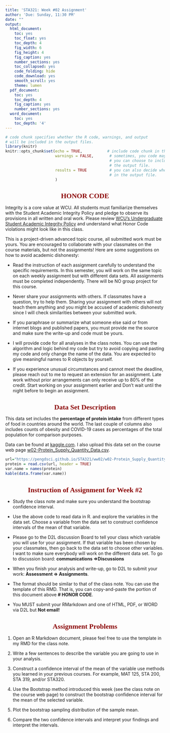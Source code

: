 ---
title: 'STA321: Week #02 Assignment'
author: 'Due: Sunday, 11:30 PM'
date: ""
output:
  html_document:
    toc: yes
    toc_float: yes
    toc_depth: 4
    fig_width: 6
    fig_height: 4
    fig_caption: yes
    number_sections: yes
    toc_collapsed: yes
    code_folding: hide
    code_download: yes
    smooth_scroll: yes
    theme: lumen
  pdf_document: 
    toc: yes
    toc_depth: 4
    fig_caption: yes
    number_sections: yes
  word_document:
    toc: yes
    toc_depth: '4'
---

<style type="text/css">
h1.title {
  font-size: 20px;
  color: DarkRed;
  text-align: center;
}
h4.author { /* Header 4 - and the author and data headers use this too  */
    font-size: 18px;
  font-family: "Times New Roman", Times, serif;
  color: DarkRed;
  text-align: center;
}
h4.date { /* Header 4 - and the author and data headers use this too  */
  font-size: 18px;
  font-family: "Times New Roman", Times, serif;
  color: DarkBlue;
  text-align: center;
}
h1 { /* Header 3 - and the author and data headers use this too  */
    font-size: 22px;
    font-family: "Times New Roman", Times, serif;
    color: darkred;
    text-align: center;
}
h2 { /* Header 3 - and the author and data headers use this too  */
    font-size: 18px;
    font-family: "Times New Roman", Times, serif;
    color: navy;
    text-align: left;
}

h3 { /* Header 3 - and the author and data headers use this too  */
    font-size: 15px;
    font-family: "Times New Roman", Times, serif;
    color: navy;
    text-align: left;
}

h4 { /* Header 4 - and the author and data headers use this too  */
    font-size: 18px;
    font-family: "Times New Roman", Times, serif;
    color: darkred;
    text-align: left;
}
</style>


```{r setup, include=FALSE}
# code chunk specifies whether the R code, warnings, and output 
# will be included in the output files.
library(knitr)
knitr::opts_chunk$set(echo = TRUE,           # include code chunk in the output file
                      warnings = FALSE,       # sometimes, you code may produce warning messages,
                                              # you can choose to include the warning messages in
                                              # the output file. 
                      results = TRUE          # you can also decide whether to include the output
                                              # in the output file.
                      )   
```


# HONOR CODE

Integrity is a core value at WCU. All students must familiarize themselves with the Student Academic Integrity Policy and pledge to observe its provisions in all written and oral work. Please review [WCU’s Undergraduate Student Academic Integrity Policy](https://catalog.wcupa.edu/undergraduate/academic-policies-procedures/academic-integrity/) and understand what Honor Code violations might look like in this class.

This is a project-driven advanced topic course, all submitted work must be yours. You are encouraged to collaborate with your classmates on the course materials, but not the assignments! Here are some suggestions on how to avoid academic dishonesty:

* Read the instruction of each assignment carefully to understand the specific requirements. In this semester, you will work on the same topic on each weekly assignment but with different data sets. All assignments must be completed independently. There will be NO group project for this course. 

* Never share your assignments with others. If classmates have a question, try to help them. Sharing your assignment with others will not teach them anything and you might be accused of academic dishonesty since I will check similarities between your submitted work.

* If you paraphrase or summarize what someone else said or from internet blogs and published papers, you must provide me the source and make sure the write-up and code must be yours. 

* I will provide code for all analyses in the class notes. You can use the algorithm and logic behind my code but try to avoid copying and pasting my code and only change the name of the data. You are expected to give meaningful names to R objects by yourself.

* If you experience unusual circumstances and cannot meet the deadline, please reach out to me to request an extension for an assignment. Late work without prior arrangements can only receive up to 80% of the credit. Start working on your assignment earlier and Don’t wait until the night before to begin an assignment.


# Data Set Description

This data set includes the **percentage of protein intake** from different types of food in countries around the world. The last couple of columns also includes counts of obesity and COVID-19 cases as percentages of the total population for comparison purposes.


Data can be found at [kaggle.com](https://www.kaggle.com/mariaren/covid19-healthy-diet-dataset?select=Protein_Supply_Quantity_Data.csv). I also upload this data set on the course web page [w02-Protein_Supply_Quantity_Data.csv](https://pengdsci.github.io/STA321/ww02/w02-Protein_Supply_Quantity_Data.csv).


```{r}
url="https://pengdsci.github.io/STA321/ww02/w02-Protein_Supply_Quantity_Data.csv"
protein = read.csv(url, header = TRUE)
var.name = names(protein)
kable(data.frame(var.name))
```


# Instruction of Assignment for Week #2

* Study the class note and make sure you understand the bootstrap confidence interval.

* Use the above code to read data in R. and explore the variables in the data set. Choose a variable from the data set to construct confidence intervals of the mean of that variable.

* Please go to the D2L discussion Board to tell your class which variable you will use for your assignment. If that variable has been chosen by your classmates, then go back to the data set to choose other variables. I want to make sure everybody will work on the different data set. To go to discussion board: **communications =>Discussions**

* When you finish your analysis and write-up, go to D2L to submit your work: **Assessment => Assignments**.

* The format should be similar to that of the class note. You can use the template of this RMD. That is, you can copy-and-paste the portion of this document above **# HONOR CODE**. 

* You MUST submit your RMarkdown and one of HTML, PDF, or WORD via D2L but **Not email!**


# Assignment Problems

1. Open an R Markdown document, please feel free to use the template in my RMD for the class note.

2. Write a few sentences to describe the variable you are going to use in your analysis.

3. Construct a confidence interval of the mean of the variable use methods you learned in your previous courses. For example, MAT 125, STA 200, STA 319, and/or STA320.

4. Use the Bootstrap method introduced this week (see the class note on the course web page) to construct the bootstrap confidence interval for the mean of the selected variable.

5. Plot the bootstrap sampling distribution of the sample mean.

6. Compare the two confidence intervals and interpret your findings and interpret the intervals.







